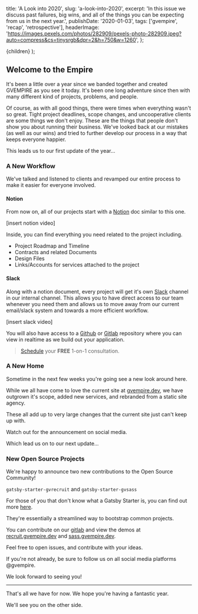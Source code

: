   title: 'A Look into 2020',
  slug: 'a-look-into-2020',
  excerpt:
    'In this issue we discuss past failures, big wins, and all of the things you can be expecting from us in the next year.',
  publishDate: '2020-01-03',
  tags: ['gvempire', 'recap', 'retrospective'],
  headerImage:
    'https://images.pexels.com/photos/282909/pexels-photo-282909.jpeg?auto=compress&cs=tinysrgb&dpr=2&h=750&w=1260',
};


  <PostLayout meta={meta}>{children}</PostLayout>
);

## Welcome to the Empire

It's been a little over a year since we banded together and created GVEMPIRE as you see it today.
It's been one long adventure since then with many different kind of projects, problems, and people.

Of course, as with all good things, there were times when everything wasn't so great.
Tight project deadlines, scope changes, and uncooperative clients are some things we don't enjoy.
These are the things that people don't show you about running their business.
We've looked back at our mistakes (as well as our wins) and tried to further develop our process in a way that keeps everyone happier.

This leads us to our first update of the year...

### A New Workflow

We've talked and listened to clients and revamped our entire process to make it easier for everyone involved.

#### Notion

From now on, all of our projects start with a [Notion](https://notion.so) doc similar to this one.

[insert notion video]

Inside, you can find everything you need related to the project including.

- Project Roadmap and Timeline
- Contracts and related Documents
- Design Files
- Links/Accounts for services attached to the project

#### Slack

Along with a notion document, every project will get it's own [Slack](https://slack.com) channel in our internal channel.
This allows you to have direct access to our team whenever you need them and allows us to move away from our current email/slack system and towards a more efficient workflow.

[insert slack video]

You will also have access to a [Github](https://github.com) or
[Gitlab](https://gitlab.com) repository where you can view in realtime
as we build out your application.

> [Schedule](https://calendy.com/gvempire/discover) your **FREE** 1-on-1 consultation.

### A New Home

Sometime in the next few weeks you're going see a new look around here.

While we all have come to love the current site at
[gvempire.dev](https://gvempire.dev), we have outgrown it's scope,
added new services, and rebranded from a static site agency.

These all add up to very large changes that the current site just can't
keep up with.

Watch out for the announcement on social media.

Which lead us on to our next update...

### New Open Source Projects

We're happy to announce two new contributions to the Open Source
Community!

`gatsby-starter-gvrecruit` and `gatsby-starter-gvsass`

For those of you that don't know what a Gatsby Starter is, you can find
out more [here](https://www.gatsbyjs.org/starters/).

They're essentially a streamlined way to bootstrap common projects.

You can contribute on our [gitlab](https://gitlab.com/gvempire) and view
the demos at [recruit.gvempire.dev](https://recruit.gvempire.dev) and
[sass.gvempire.dev](https://sass.gvempire.dev).

Feel free to open issues, and contribute with your ideas.

If you're not already, be sure to follow us on all social media platforms @gvempire.

We look forward to seeing you!

---

That's all we have for now. We hope you're having a fantastic year.

We'll see you on the other side.
